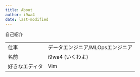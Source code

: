 ```yaml
---
title: About
author: i9wa4
date: last-modified
---
```


自己紹介

|                |                                  |
| ---            | ---                              |
| 仕事           | データエンジニア/MLOpsエンジニア |
| 名前           | i9wa4 (いくわよ)                 |
| 好きなエディタ | Vim                              |

